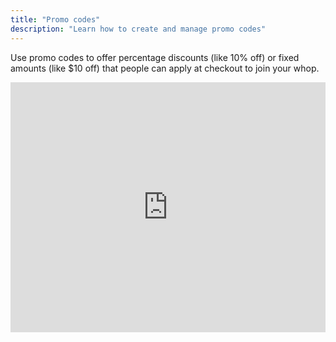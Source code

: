 ```yaml
---
title: "Promo codes"
description: "Learn how to create and manage promo codes"
---
```


Use promo codes to offer percentage discounts (like 10% off) or fixed amounts (like \$10 off) that people can apply at checkout to join your whop.

<iframe width="100%" height="400" src="https://www.youtube.com/embed/tIdnAPTwt7g?si=jtsX6HJOG-Lh3KlE&rel=0" title="YouTube video player" frameborder="0" allow="accelerometer; autoplay; clipboard-write; encrypted-media; gyroscope; picture-in-picture; web-share" referrerpolicy="strict-origin-when-cross-origin" allowfullscreen />

## How to create a promo code

<Steps>
  <Step title="Access your dashboard" titleSize="h3">
    Head over to your **Dashboard.**

    <Tip>
      Make sure you're viewing the whop you want to create a discount for (using the whop selection modal at the top left).
    </Tip>
  </Step>
  <Step title="Navigate to Promo codes" titleSize="h3">
    Click the **Marketing** dropdown and select **Promo codes**. You'll see any existing promo codes you've already created for your whop here.
  </Step>
  <Step title="Create a new code" titleSize="h3">
    If this is your first promo code, click **\+ Create Promo Code** in the center of your page. If you've already created a promo code (and you want to create a new one) click **\+ Create promo code** at the top right of your screen. A popup will appear where you'll set up your code.
  </Step>
  <Step title="Set up your promo code" titleSize="h3">
    Configure the settings for your promo code:

    1. **Code**: This is the actual promo code name, like "SAVE20" or "WELCOME10." Type what you want your code to be called.
    2. **Discount**: Decide how much your discount will be
       - Use the dropdown to pick either a **Percentage** (like 10% off) or a **Fixed amount** (like \$10 off).
       - Then, enter the discount value in the field above the dropdown.
    3. **Discount duration:** Decide how long the discount applies
       - **One-time (default)**: The discount is applied only once.
       - **Forever**: The discount applies to all future payments.
       - **Multiple months**: The discount applies for a specific number of months (a field will pop up for you to enter the number).
    4. **Eligible users**: Who can use this code?
       - **Everyone (default)**: Anyone can use it.
       - **Only new**: Only new customers can use this code.
       - **Only churned**: Only previous customers who have left can use it.
    5. **Expires**: Set when the promo code expires using the date and time selector. This is enabled by default and set to one month from creation.
    6. **Usage limit section**: Enter the maximum number of times this code can be used. Default is set to 100 uses.
    7. **One per customer**: If you enable this, each customer can only use the promo code once. This is enabled by default.
    8. **Apply to specific whops**: This is off by default. If you turn it on, you can limit the promo code to certain checkout links within your organization.
  </Step>
  <Step title="Activate your code" titleSize="h3">
    Click **Create** at the bottom of the popup to make your promo code live.
  </Step>
</Steps>

![Promo code](/apps/docs/how-to-videos/promocode720p30fps.gif)

## Manually expire a promo code

If you need to deactivate a promo code before its set expiration date, you can manually expire it.

1. **Access the promo code options**: Click the three dots (︙) next to the promo code you want to expire.
2. **Click Expire**: Select **Expire** from the dropdown menu that appears.
3. **Confirm expiration**: A confirmation message will pop up. Click **Expire** to permanently deactivate the promo code.

<Warning>
  When a promo code is expired, you can't reactivate it. If you want to offer that same discount again, you'll need to create a brand new promo code.
</Warning>